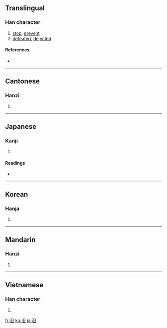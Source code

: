 ==Translingual==

===Han character===
{{Han char|rn=85|rad=水|as=05|sn=8|four=3711<sub>0</sub>|canj=水月一 (EBM)}}

# [[stop]], [[prevent]]
# [[defeated]], [[dejected]]

====References====
* {{Han ref|kx=0613.020|dkj=17238|dj=1006.040|hdz=31584.010|uh=6CAE|ud=27822|bh=AA71|bd=43633}}

----

==Cantonese==

===Hanzi===
{{yue-hanzi|jyut=|y=jeui2, jeui3}}

# {{defn|Cantonese|sort=水05}}

----

==Japanese==

===Kanji===
{{ja-kanji|grade=|rs=水05}}

# {{defn|Japanese|sort=水05}}

====Readings====
* {{ja-readings|on=[[しょ]] (sho), [[そ]] (so)|kun=[[はばむ]] (habamu)}}

----

==Korean==

===Hanja===
{{ko-hanja|hangeul=저|eumhun=|rv=jeo|mr=chŏ|y=ce}}

# {{defn|Korean|sort=水05}}

----

==Mandarin==

===Hanzi===
{{cmn-hanzi|pin=[[jū]] ([[ju1]])|wg=chü<sup>1</sup>}}

# {{defn|Mandarin|sort=水05}}

----

==Vietnamese==

===Han character===
{{vi-hantu|[[tự]], [[tử]]|rs=水05}}

# {{defn|Vietnamese|sort=水05}}

[[fr:沮]]
[[ko:沮]]
[[ja:沮]]